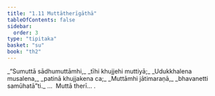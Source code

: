 ```yaml
---
title: "1.11 Muttātherīgāthā"
tableOfContents: false
sidebar:
  order: 3
type: "tipitaka"
basket: "su"
book: "th2"
---
```



<DynamicBreadcrumb />

<Division number="11" book="th2" bookNo="19" page="379">

<Paragraph number="22" type="verses" book="th2">
_“Sumuttā sādhumuttāmhi,_  
_tīhi khujjehi muttiyā;_  
_Udukkhalena musalena,_  
_patinā khujjakena ca;_  
_Muttāmhi jātimaraṇā,_  
_bhavanetti samūhatā”ti._  


</Paragraph>
</Division>

<Paragraph number="23" type="center" book="th2">
…  Muttā therī… .
</Paragraph>